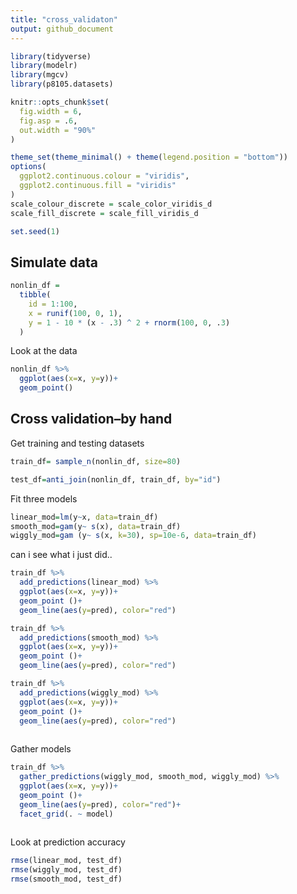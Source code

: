```yaml
---
title: "cross_validaton"
output: github_document
---
```


```r

library(tidyverse)
library(modelr)
library(mgcv)
library(p8105.datasets)

knitr::opts_chunk$set(
  fig.width = 6,
  fig.asp = .6,
  out.width = "90%"
)

theme_set(theme_minimal() + theme(legend.position = "bottom"))
options(
  ggplot2.continuous.colour = "viridis",
  ggplot2.continuous.fill = "viridis"
)
scale_colour_discrete = scale_color_viridis_d
scale_fill_discrete = scale_fill_viridis_d

set.seed(1)

```

## Simulate data

```r
nonlin_df = 
  tibble(
    id = 1:100,
    x = runif(100, 0, 1),
    y = 1 - 10 * (x - .3) ^ 2 + rnorm(100, 0, .3)
  )
```

Look at the data

```r
nonlin_df %>% 
  ggplot(aes(x=x, y=y))+
  geom_point()
```

## Cross validation--by hand

Get training and testing datasets
```r
train_df= sample_n(nonlin_df, size=80)

test_df=anti_join(nonlin_df, train_df, by="id")
```

Fit three models

```r
linear_mod=lm(y~x, data=train_df)
smooth_mod=gam(y~ s(x), data=train_df)
wiggly_mod=gam (y~ s(x, k=30), sp=10e-6, data=train_df)
```

can i see what i just did..

```r
train_df %>% 
  add_predictions(linear_mod) %>% 
  ggplot(aes(x=x, y=y))+
  geom_point ()+
  geom_line(aes(y=pred), color="red")

train_df %>% 
  add_predictions(smooth_mod) %>% 
  ggplot(aes(x=x, y=y))+
  geom_point ()+
  geom_line(aes(y=pred), color="red")

train_df %>% 
  add_predictions(wiggly_mod) %>% 
  ggplot(aes(x=x, y=y))+
  geom_point ()+
  geom_line(aes(y=pred), color="red")
  
```

Gather models

```r
train_df %>% 
  gather_predictions(wiggly_mod, smooth_mod, wiggly_mod) %>% 
  ggplot(aes(x=x, y=y))+
  geom_point ()+
  geom_line(aes(y=pred), color="red")+
  facet_grid(. ~ model)
  
```

Look at prediction accuracy

```r
rmse(linear_mod, test_df)
rmse(wiggly_mod, test_df)
rmse(smooth_mod, test_df)
```

